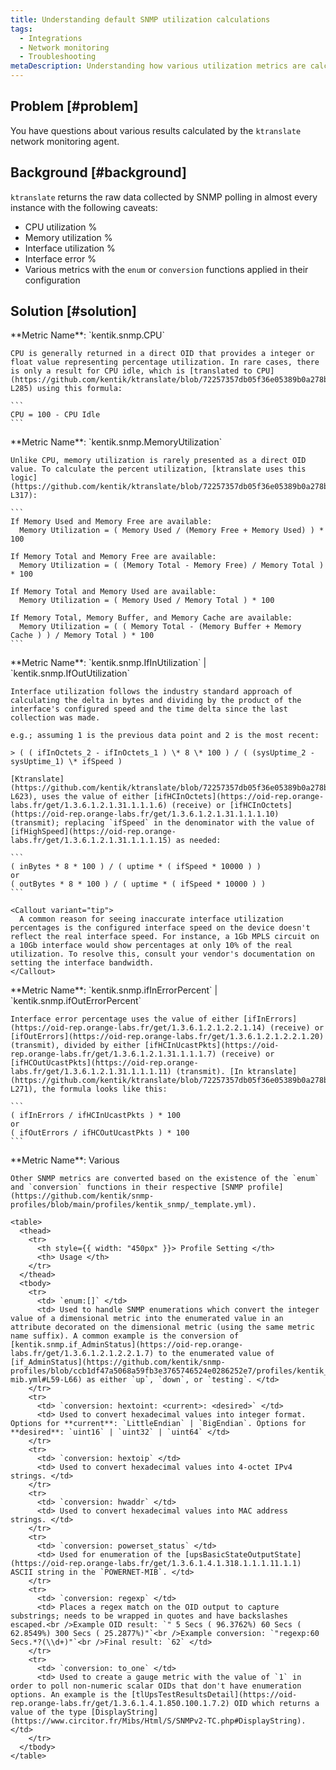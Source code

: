 ```yaml
---
title: Understanding default SNMP utilization calculations
tags:
  - Integrations
  - Network monitoring
  - Troubleshooting
metaDescription: Understanding how various utilization metrics are calculated in ktranslate.
---
```


## Problem [#problem]

You have questions about various results calculated by the `ktranslate` network monitoring agent.

## Background [#background]

`ktranslate` returns the raw data collected by SNMP polling in almost every instance with the following caveats:
  * CPU utilization %
  * Memory utilization %
  * Interface utilization %
  * Interface error %
  * Various metrics with the `enum` or `conversion` functions applied in their configuration

## Solution [#solution]

<CollapserGroup>
  <Collapser
    id="cpu-utilization"
    title="CPU Utilization %"
  >
    **Metric Name**: `kentik.snmp.CPU`

    CPU is generally returned in a direct OID that provides a integer or float value representing percentage utilization. In rare cases, there is only a result for CPU idle, which is [translated to CPU](https://github.com/kentik/ktranslate/blob/72257357db05f36e05389b0a278b702a707a0941/pkg/inputs/snmp/metrics/device_metrics.go#L281-L285) using this formula:

    ```
    CPU = 100 - CPU Idle
    ```
  </Collapser>
  <Collapser
    id="memory-utilization"
    title="Memory Utilization %"
  >
    **Metric Name**: `kentik.snmp.MemoryUtilization`

    Unlike CPU, memory utilization is rarely presented as a direct OID value. To calculate the percent utilization, [ktranslate uses this logic](https://github.com/kentik/ktranslate/blob/72257357db05f36e05389b0a278b702a707a0941/pkg/inputs/snmp/metrics/device_metrics.go#L287-L317):

    ```
    If Memory Used and Memory Free are available:
      Memory Utilization = ( Memory Used / (Memory Free + Memory Used) ) * 100

    If Memory Total and Memory Free are available:
      Memory Utilization = ( (Memory Total - Memory Free) / Memory Total ) * 100

    If Memory Total and Memory Used are available:
      Memory Utilization = ( Memory Used / Memory Total ) * 100

    If Memory Total, Memory Buffer, and Memory Cache are available:
      Memory Utilization = ( ( Memory Total - (Memory Buffer + Memory Cache ) ) / Memory Total ) * 100
    ```
  </Collapser>
  <Collapser
    id="interface-utilization"
    title="Interface Utilization %"
  >
    **Metric Name**: `kentik.snmp.IfInUtilization` | `kentik.snmp.IfOutUtilization`

    Interface utilization follows the industry standard approach of calculating the delta in bytes and dividing by the product of the interface's configured speed and the time delta since the last collection was made.

    e.g.; assuming 1 is the previous data point and 2 is the most recent:

    > ( ( ifInOctets_2 - ifInOctets_1 ) \* 8 \* 100 ) / ( (sysUptime_2 - sysUptime_1) \* ifSpeed )

    [Ktranslate](https://github.com/kentik/ktranslate/blob/72257357db05f36e05389b0a278b702a707a0941/pkg/formats/nrm/nrm.go#L581-L623), uses the value of either [ifHCInOctets](https://oid-rep.orange-labs.fr/get/1.3.6.1.2.1.31.1.1.1.6) (receive) or [ifHCInOctets](https://oid-rep.orange-labs.fr/get/1.3.6.1.2.1.31.1.1.1.10) (transmit); replacing `ifSpeed` in the denominator with the value of [ifHighSpeed](https://oid-rep.orange-labs.fr/get/1.3.6.1.2.1.31.1.1.1.15) as needed:

    ```
    ( inBytes * 8 * 100 ) / ( uptime * ( ifSpeed * 10000 ) )
    or
    ( outBytes * 8 * 100 ) / ( uptime * ( ifSpeed * 10000 ) )
    ```

    <Callout variant="tip">
      A common reason for seeing inaccurate interface utilization percentages is the configured interface speed on the device doesn't reflect the real interface speed. For instance, a 1Gb MPLS circuit on a 10Gb interface would show percentages at only 10% of the real utilization. To resolve this, consult your vendor's documentation on setting the interface bandwidth.
    </Callout>
  </Collapser>
  <Collapser
    id="interface-errors"
    title="Interface Errors %"
  >
    **Metric Name**: `kentik.snmp.ifInErrorPercent` | `kentik.snmp.ifOutErrorPercent`

    Interface error percentage uses the value of either [ifInErrors](https://oid-rep.orange-labs.fr/get/1.3.6.1.2.1.2.2.1.14) (receive) or [ifOutErrors](https://oid-rep.orange-labs.fr/get/1.3.6.1.2.1.2.2.1.20) (transmit), divided by either [ifHCInUcastPkts](https://oid-rep.orange-labs.fr/get/1.3.6.1.2.1.31.1.1.1.7) (receive) or [ifHCOutUcastPkts](https://oid-rep.orange-labs.fr/get/1.3.6.1.2.1.31.1.1.1.11) (transmit). [In ktranslate](https://github.com/kentik/ktranslate/blob/72257357db05f36e05389b0a278b702a707a0941/pkg/inputs/snmp/metrics/interface_metrics.go#L255-L271), the formula looks like this:

    ```
    ( ifInErrors / ifHCInUcastPkts ) * 100
    or
    ( ifOutErrors / ifHCOutUcastPkts ) * 100
    ```
  </Collapser>
  <Collapser
    id="snmp-conversions"
    title="SNMP conversions"
  >
    **Metric Name**: Various

    Other SNMP metrics are converted based on the existence of the `enum` and `conversion` functions in their respective [SNMP profile](https://github.com/kentik/snmp-profiles/blob/main/profiles/kentik_snmp/_template.yml).

    <table>
      <thead>
        <tr>
          <th style={{ width: "450px" }}> Profile Setting </th>
          <th> Usage </th>
        </tr>
      </thead>
      <tbody>
        <tr>
          <td> `enum:[]` </td>
          <td> Used to handle SNMP enumerations which convert the integer value of a dimensional metric into the enumerated value in an attribute decorated on the dimensional metric (using the same metric name suffix). A common example is the conversion of [kentik.snmp.if_AdminStatus](https://oid-rep.orange-labs.fr/get/1.3.6.1.2.1.2.2.1.7) to the enumerated value of [if_AdminStatus](https://github.com/kentik/snmp-profiles/blob/ccb1df47a5068a59fb3e3765746524e0286252e7/profiles/kentik_snmp/_general/if-mib.yml#L59-L66) as either `up`, `down`, or `testing`. </td>
        </tr>
        <tr>
          <td> `conversion: hextoint: <current>: <desired>` </td>
          <td> Used to convert hexadecimal values into integer format. Options for **current**: `LittleEndian` | `BigEndian`. Options for **desired**: `uint16` | `uint32` | `uint64` </td>
        </tr>
        <tr>
          <td> `conversion: hextoip` </td>
          <td> Used to convert hexadecimal values into 4-octet IPv4 strings. </td>
        </tr>
        <tr>
          <td> `conversion: hwaddr` </td>
          <td> Used to convert hexadecimal values into MAC address strings. </td>
        </tr>
        <tr>
          <td> `conversion: powerset_status` </td>
          <td> Used for enumeration of the [upsBasicStateOutputState](https://oid-rep.orange-labs.fr/get/1.3.6.1.4.1.318.1.1.1.11.1.1) ASCII string in the `POWERNET-MIB`. </td>
        </tr>
        <tr>
          <td> `conversion: regexp` </td>
          <td> Places a regex match on the OID output to capture substrings; needs to be wrapped in quotes and have backslashes escaped.<br />Example OID result: `" 5 Secs ( 96.3762%) 60 Secs ( 62.8549%) 300 Secs ( 25.2877%)"`<br />Example conversion: `"regexp:60 Secs.*?(\\d+)"`<br />Final result: `62` </td>
        </tr>
        <tr>
          <td> `conversion: to_one` </td>
          <td> Used to create a gauge metric with the value of `1` in order to poll non-numeric scalar OIDs that don't have enumeration options. An example is the [tlUpsTestResultsDetail](https://oid-rep.orange-labs.fr/get/1.3.6.1.4.1.850.100.1.7.2) OID which returns a value of the type [DisplayString](https://www.circitor.fr/Mibs/Html/S/SNMPv2-TC.php#DisplayString). </td>
        </tr>
      </tbody>
    </table>
  </Collapser>
</CollapserGroup>

